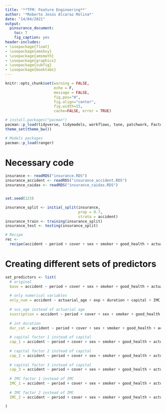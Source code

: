 ```yaml
---
title: '**TFM: Feature Engineering**'
author: '*Roberto Jesús Alcaraz Molina*'
date: "14/04/2021"
output:
  pinsurance_document:
    toc: T
    fig_caption: yes
header-includes: 
- \usepackage{float}
- \usepackage{amsbsy}
- \usepackage{amsmath}
- \usepackage{graphicx}
- \usepackage{subfig}
- \usepackage{booktabs}
---
```


```r
knitr::opts_chunk$set(warning = FALSE, 
                      echo = F, 
                      message = FALSE,
                      fig.pos="H", 
                      fig.align="center",
                      fig.width=15,
                      cache=FALSE, error = TRUE)
```

```r
# install.packages("pacman")
pacman::p_load(tidyverse, tidymodels, workflows, tune, patchwork, FactoMineR)
theme_set(theme_bw())

# Models packages
pacman::p_load(ranger)
```

# Necessary code
```r
insurance <- readRDS("insurance.RDS")
insurance_accident <- readRDS("insurance_accident.RDS")
insurance_caidas <- readRDS("insurance_caidas.RDS")


set.seed(123)

insurance_split <- initial_split(insurance, 
                                 prop = 0.7, 
                                 strata = accident)
insurance_train <- training(insurance_split)
insurance_test <- testing(insurance_split)

# Recipe
rec <- 
  recipe(accident ~ period + cover + sex + smoker + good_health + actuarial_age + exp + duration + capital + IMC, data = insurance_train)
```

# Creating different sets of predictors

```r
set_predictors <- list(
  # original
  base = accident ~ period + cover + sex + smoker + good_health + actuarial_age + exp + duration + capital + IMC,
  
  # only numerical variables
  only_num = accident ~ actuarial_age + exp + duration + capital + IMC,
  
  # sus_age instead of actuarial age
  suscription = accident ~ period + cover + sex + smoker + good_health + sus_age + exp + duration + capital + IMC,
  
  # int duration
  dur_cat = accident ~ period + cover + sex + smoker + good_health + actuarial_age + exp + duration_cat + capital + IMC,
  
  # capital factor 1 instead of capital
  cap_1 = accident ~ period + cover + sex + smoker + good_health + actuarial_age + exp + duration + capital_factor_1 + IMC,
  
  # capital factor 2 instead of capital
  cap_2 = accident ~ period + cover + sex + smoker + good_health + actuarial_age + exp + duration + capital_factor_2 + IMC,
  
  # capital factor 3 instead of capital
  cap_3 = accident ~ period + cover + sex + smoker + good_health + actuarial_age + exp + duration + capital_factor_3 + IMC,
  
  # IMC factor 1 instead of IMC
  IMC_1 = accident ~ period + cover + sex + smoker + good_health + actuarial_age + exp + duration + capital + IMC_factor_1,
  
  # IMC factor 2 instead of IMC
  IMC_2 = accident ~ period + cover + sex + smoker + good_health + actuarial_age + exp + duration + capital + IMC_factor_2
  
)
```



















